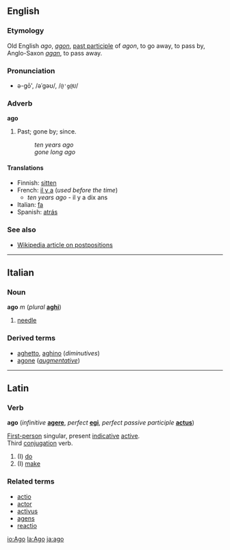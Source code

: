 ==English==
===Etymology===
Old English ''ago'', ''[[agon]]'', [[past participle]] of ''agon'', to go away, to pass by, Anglo-Saxon ''[[agan]]'', to pass away.

===Pronunciation===
*ə-gō', /əˈɡəʊ/, /<tt>@'g@U</tt>/

===Adverb===
'''ago'''

#Past; gone by; since.
#:''ten years ago''
#:''gone long ago''

====Translations====
*Finnish: [[sitten]]
*French: [[il y a]] (''used before the time'')
**''ten years ago'' - il y a dix ans
*Italian: [[fa#Italian|fa]]
*Spanish: [[atrás]]

===See also===
*[[w:Postposition|Wikipedia article on postpositions]]

----

==Italian==
===Noun===
'''ago''' ''m'' (''plural'' '''[[aghi]]''')

#[[needle]]

===Derived terms===
*[[aghetto]], [[aghino]] (''diminutives'')
*[[agone]] (''[[augmentative]]'')

----
==Latin==
===Verb===
'''ago''' (''infinitive'' '''[[agere]]''', ''perfect'' '''[[egi]]''', ''perfect passive participle'' '''[[actus]]''')

[[First-person]] singular, present [[indicative]] [[active]].<br>
Third [[conjugation]] verb.

#(I) [[do]]
#(I) [[make]]

===Related terms===
*[[actio]]
*[[actor#Latin|actor]]
*[[activus]]
*[[agens]]
*[[reactio]]

[[io:Ago]]
[[la:Ago]]
[[ja:ago]]